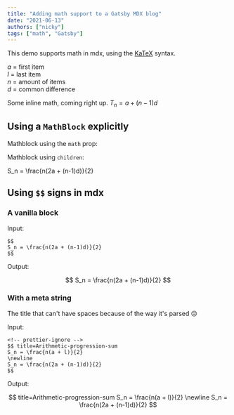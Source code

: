 ```yaml
---
title: "Adding math support to a Gatsby MDX blog"
date: "2021-06-13"
authors: ["nicky"]
tags: ["math", "Gatsby"]
---
```



This demo supports math in mdx, using the [KaTeX](https://katex.org/) syntax.

$a$ = first item  
$l$ = last item  
$n$ = amount of items  
$d$ = common difference

Some inline math, coming right up. $T_n = a + (n-1)d$

## Using a `MathBlock` explicitly

Mathblock using the `math` prop:

<MathBlock title="Arithmetic progression sum" math="S_n = \frac{n(a + l)}{2}" />

Mathblock using `children`:

<MathBlock title="Arithmetic progression sum">

S_n = \frac{n(2a + (n-1)d)}{2}

</MathBlock>

## Using `$$` signs in mdx

### A vanilla block

Input:

```mdx title=index.mdx numberLines
$$
S_n = \frac{n(2a + (n-1)d)}{2}
$$
```

Output:

$$
S_n = \frac{n(2a + (n-1)d)}{2}
$$

### With a meta string

The title that can't have spaces because of the way it's parsed 😢

Input:

```mdx title=index.mdx numberLines
<!-- prettier-ignore -->
$$ title=Arithmetic-progression-sum
S_n = \frac{n(a + l)}{2}
\newline
S_n = \frac{n(2a + (n-1)d)}{2}
$$
```

Output:

<!-- prettier-ignore -->
$$ title=Arithmetic-progression-sum
S_n = \frac{n(a + l)}{2}
\newline
S_n = \frac{n(2a + (n-1)d)}{2}
$$
